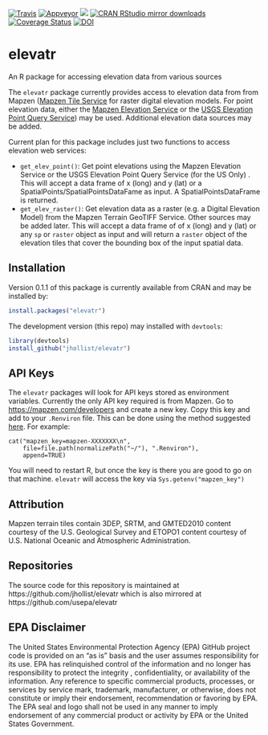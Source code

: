 
[![Travis](https://api.travis-ci.org/jhollist/elevatr.png?branch=master)](https://travis-ci.org/jhollist/elevatr)
[![Appveyor](https://ci.appveyor.com/api/projects/status/github/jhollist/elevatr?svg=true)](https://ci.appveyor.com/project/jhollist/elevatr)
[![](http://www.r-pkg.org/badges/version/elevatr)](http://www.r-pkg.org/pkg/elevatr)
[![CRAN RStudio mirror downloads](http://cranlogs.r-pkg.org/badges/elevatr)](http://www.r-pkg.org/pkg/elevatr)
[![Coverage Status](https://coveralls.io/repos/github/jhollist/elevatr/badge.svg?branch=master)](https://coveralls.io/github/jhollist/elevatr?branch=master)
[![DOI](https://zenodo.org/badge/65325400.svg)](https://zenodo.org/badge/latestdoi/65325400)

# elevatr
An R package for accessing elevation data from various sources

The `elevatr` package currently provides access to elevation data from from Mapzen ([Mapzen Tile Service](https://mapzen.com/documentation/terrain-tiles/) for raster digital elevation models.  For point elevation data, either the [Mapzen Elevation Service](https://mapzen.com/documentation/elevation/elevation-service/) or the [USGS Elevation Point Query Service](http://ned.usgs.gov/epqs/)) may be used. Additional elevation data sources may be added.

Current plan for this package includes just two functions to access elevation web services:

- `get_elev_point()`:  Get point elevations using the Mapzen Elevation Service or the USGS Elevation Point Query Service (for the US Only) .  This will accept a data frame of x (long) and y (lat) or a SpatialPoints/SpatialPointsDataFame as input.  A SpatialPointsDataFrame is returned.
- `get_elev_raster()`: Get elevation data as a raster (e.g. a Digital Elevation Model) from the Mapzen Terrain GeoTIFF Service.  Other sources may be added later.  This will accept a data frame of of x (long) and y (lat) or any `sp` or `raster` object as input and will return a `raster` object of the elevation tiles that cover the bounding box of the input spatial data. 

## Installation

Version 0.1.1 of this package is currently available from CRAN and may be installed by:

```r
install.packages("elevatr")
```

The development version (this repo) may installed with `devtools`:

```r
library(devtools)
install_github("jhollist/elevatr")
```

## API Keys

The `elevatr` packages will look for API keys stored as environment variables.  Currently the only API key required is from Mapzen.  Go to <https://mapzen.com/developers> and create a new key.  Copy this key and add to your `.Renviron` file.  This can be done using the method suggested [here](http://happygitwithr.com/api-tokens.html).  For example:

```
cat("mapzen_key=mapzen-XXXXXXX\n",
    file=file.path(normalizePath("~/"), ".Renviron"),
    append=TRUE)
```

You will need to restart R, but once the key is there you are good to go on that machine.  `elevatr` will access the key via `Sys.getenv("mapzen_key")`

## Attribution
Mapzen terrain tiles contain 3DEP, SRTM, and GMTED2010 content courtesy of the U.S. Geological Survey and ETOPO1 content courtesy of U.S. National Oceanic and Atmospheric Administration.

## Repositories
The source code for this repository is maintained at https://github.com/jhollist/elevatr which is also mirrored at https://github.com/usepa/elevatr

## EPA Disclaimer
The United States Environmental Protection Agency (EPA) GitHub project code is provided on an "as is" basis and the user assumes responsibility for its use. EPA has relinquished control of the information and no longer has responsibility to protect the integrity , confidentiality, or availability of the information. Any reference to specific commercial products, processes, or services by service mark, trademark, manufacturer, or otherwise, does not constitute or imply their endorsement, recommendation or favoring by EPA. The EPA seal and logo shall not be used in any manner to imply endorsement of any commercial product or activity by EPA or the United States Government.